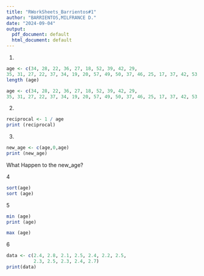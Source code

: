 ```yaml
---
title: "RWorkSheets_Barrientos#1"
author: "BARRIENTOS,MILFRANCE D."
date: "2024-09-04"
output:
  pdf_document: default
  html_document: default
---
```

1.
```r
age <- c(34, 28, 22, 36, 27, 18, 52, 39, 42, 29,
35, 31, 27, 22, 37, 34, 19, 20, 57, 49, 50, 37, 46, 25, 17, 37, 42, 53, 41, 51, 35, 24, 33, 41.)
length (age)

age <- c(34, 28, 22, 36, 27, 18, 52, 39, 42, 29,
35, 31, 27, 22, 37, 34, 19, 20, 57, 49, 50, 37, 46, 25, 17, 37, 42, 53, 41, 51, 35, 24, 33, 41.)


```
2.
```r
reciprocal <- 1 / age
print (reciprocal)

```
3.

```r
new_age <- c(age,0,age)
print (new_age)

```
What Happen to the new_age?

4
```r
sort(age)
sort (age)
```
5
```r
min (age) 
print (age)
```
```r
max (age)

```
6
```r
data <- c(2.4, 2.8, 2.1, 2.5, 2.4, 2.2, 2.5,
          2.3, 2.5, 2.3, 2.4, 2.7)
print(data)

```
```r

```










